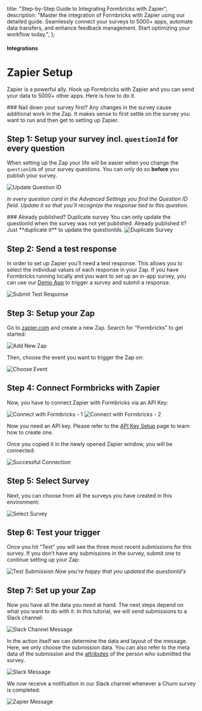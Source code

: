 

  title: "Step-by-Step Guide to Integrating Formbricks with Zapier",
  description: "Master the integration of Formbricks with Zapier using our detailed guide. Seamlessly connect your surveys to 5000+ apps, automate data transfers, and enhance feedback management. Start optimizing your workflow today.",
};

#### Integrations

# Zapier Setup

Zapier is a powerful ally. Hook up Formbricks with Zapier and you can send your data to 5000+ other apps. Here is how to do it.

<Note>
  ### Nail down your survey first? 
  Any changes in the survey cause additional work in the Zap. It makes sense to first settle on the survey you
  want to run and then get to setting up Zapier.
</Note>

## Step 1: Setup your survey incl. `questionId` for every question

When setting up the Zap your life will be easier when you change the `questionId`s of your survey questions. You can only do so **before** you publish your survey.

<Image
  src={UpdateQuestionId}
  alt="Update Question ID"
  quality="100"
  className="rounded-lg max-w-full sm:max-w-3xl"
/>

_In every question card in the Advanced Settings you find the Question ID field. Update it so that you’ll recognize the response tied to this question._

<Note>
  ### Already published? Duplicate survey 
  You can only update the questionId when the survey was not yet published. Already published it? Just **duplicate
  it** to update the questionIds.
  <Image
    src={DuplicateSurvey}
    alt="Duplicate Survey"
    quality="100"
    className="rounded-lg max-w-full sm:max-w-3xl"
  />
</Note>

## Step 2: Send a test response

In order to set up Zapier you’ll need a test response. This allows you to select the individual values of each response in your Zap. If you have Formbricks running locally and you want to set up an in-app survey, you can use our [Demo App](/docs/contributing/demo) to trigger a survey and submit a response.

<Image
  src={SubmitTestResponse}
  alt="Submit Test Response"
  quality="100"
  className="rounded-lg max-w-full sm:max-w-3xl"
/>

## Step 3: Setup your Zap

Go to [zapier.com](https://zapier.com) and create a new Zap. Search for “Formbricks” to get started:

<Image src={AddNewZap} alt="Add New Zap" quality="100" className="rounded-lg max-w-full sm:max-w-3xl" />

Then, choose the event you want to trigger the Zap on:

<Image src={ChooseEvent} alt="Choose Event" quality="100" className="rounded-lg max-w-full sm:max-w-3xl" />

## Step 4: Connect Formbricks with Zapier

Now, you have to connect Zapier with Formbricks via an API Key:

<Image
  src={ConnectWithFB1}
  alt="Connect with Formbricks - 1"
  quality="100"
  className="rounded-lg max-w-full sm:max-w-3xl"
/>
<Image
  src={ConnectWithFB2}
  alt="Connect with Formbricks - 2"
  quality="100"
  className="rounded-lg max-w-full sm:max-w-3xl"
/>

Now you need an API key. Please refer to the [API Key Setup](/docs/api/api-key-setup) page to learn how to create one.

Once you copied it in the newly opened Zapier window, you will be connected:

<Image
  src={SuccessConnection}
  alt="Successful Connection"
  quality="100"
  className="rounded-lg max-w-full sm:max-w-3xl"
/>

## Step 5: Select Survey

Next, you can choose from all the surveys you have created in this environment:

<Image src={SelectSurvey} alt="Select Survey" quality="100" className="rounded-lg max-w-full sm:max-w-3xl" />

## Step 6: Test your trigger

Once you hit “Test” you will see the three most recent submissions for this survey. If you don’t have any submissions in the survey, submit one to continue setting up your Zap:

<Image
  src={TestSubmission}
  alt="Test Submission"
  quality="100"
  className="rounded-lg max-w-full sm:max-w-3xl"
/>
_Now you're happy that you updated the questionId's_

## Step 7: Set up your Zap

Now you have all the data you need at hand. The next steps depend on what you want to do with it. In this tutorial, we will send submissions to a Slack channel:

<Image
  src={SlackChannelMsg}
  alt="Slack Channel Message"
  quality="100"
  className="rounded-lg max-w-full sm:max-w-3xl"
/>

In the action itself we can determine the data and layout of the message. Here, we only choose the submission data. You can also refer to the meta data of the submission and the [attributes](/docs/attributes/why) of the person who submitted the survey.

<Image src={SlackMsg} alt="Slack Message" quality="100" className="rounded-lg max-w-full sm:max-w-3xl" />

We now receive a notifcation in our Slack channel whenever a Churn survey is completed:

<Image
  src={ZapierMessage}
  alt="Zapier Message"
  quality="100"
  className="rounded-lg max-w-full sm:max-w-3xl"
/>

